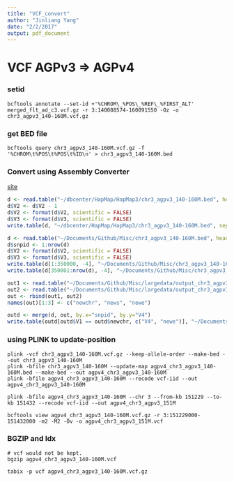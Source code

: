 ```yaml
---
title: "VCF_convert"
author: "Jinliang Yang"
date: "2/2/2017"
output: pdf_document
---
```


# VCF AGPv3 => AGPv4
### setid
```
bcftools annotate --set-id +'%CHROM\_%POS\_%REF\_%FIRST_ALT' merged_flt_ad_c3.vcf.gz -r 3:140088574-160091550 -Oz -o chr3_agpv3_140-160M.vcf.gz

```
### get BED file
```
bcftools query chr3_agpv3_140-160M.vcf.gz -f '%CHROM\t%POS\t%POS\t%ID\n' > chr3_agpv3_140-160M.bed
```

### Convert using Assembly Converter
[site](http://plants.ensembl.org/Zea_mays/Tools/AssemblyConverter?db=core)

```r
d <- read.table("~/dbcenter/HapMap/HapMap3/chr3_agpv3_140-160M.bed", header=FALSE)
d$V2 <- d$V2 - 1
d$V2 <- format(d$V2, scientific = FALSE)
d$V3 <- format(d$V3, scientific = FALSE)
write.table(d, "~/dbcenter/HapMap/HapMap3/chr3_agpv3_140-160M.bed", sep="\t", row.names=FALSE, quote=FALSE)
```

```r
d <- read.table("~/Documents/Github/Misc/chr3_agpv3_140-160M.bed", header=T)
d$snpid <- 1:nrow(d)
d$V2 <- format(d$V2, scientific = FALSE)
d$V3 <- format(d$V3, scientific = FALSE)
write.table(d[1:350000, -4], "~/Documents/Github/Misc/chr3_agpv3_140-160M_1.bed", sep="\t", row.names=FALSE, col.names=FALSE, quote=FALSE)
write.table(d[350001:nrow(d), -4], "~/Documents/Github/Misc/chr3_agpv3_140-160M_2.bed", sep="\t", row.names=FALSE, col.names=FALSE, quote=FALSE)

out1 <- read.table("~/Documents/Github/Misc/largedata/output_chr3_agpv3_140-160M_1.bed")
out2 <- read.table("~/Documents/Github/Misc/largedata/output_chr3_agpv3_140-160M_2.bed")
out <- rbind(out1, out2)
names(out)[1:3] <- c("newchr", "news", "newe")

outd <- merge(d, out, by.x="snpid", by.y="V4")
write.table(outd[outd$V1 == outd$newchr, c("V4", "newe")], "~/Documents/Github/Misc/largedata/agpv4_chr3_agpv3_140-160M.bed", sep="\t", row.names=FALSE, quote=FALSE, col.names=FALSE )
```


### using PLINK to update-position
```
plink -vcf chr3_agpv3_140-160M.vcf.gz --keep-allele-order --make-bed --out chr3_agpv3_140-160M
plink -bfile chr3_agpv3_140-160M --update-map agpv4_chr3_agpv3_140-160M.bed --make-bed --out agpv4_chr3_agpv3_140-160M
plink -bfile agpv4_chr3_agpv3_140-160M --recode vcf-iid --out agpv4_chr3_agpv3_140-160M

plink -bfile agpv4_chr3_agpv3_140-160M --chr 3 --from-kb 151229 --to-kb 151432 --recode vcf-iid --out agpv4_chr3_agpv3_151M

bcftools view agpv4_chr3_agpv3_140-160M.vcf.gz -r 3:151229000-151432000 -m2 -M2 -Ov -o agpv4_chr3_agpv3_151M.vcf
```

### BGZIP and Idx
```
# vcf would not be kept.
bgzip agpv4_chr3_agpv3_140-160M.vcf

tabix -p vcf agpv4_chr3_agpv3_140-160M.vcf.gz
```








